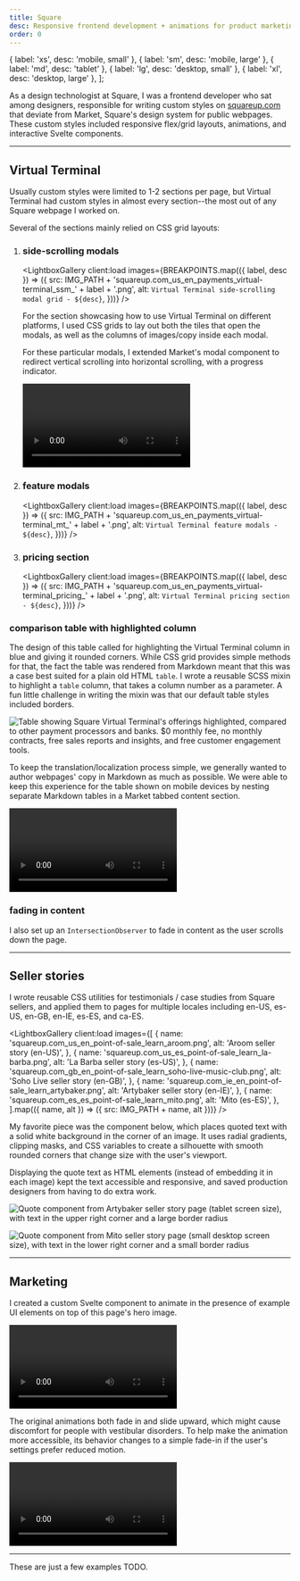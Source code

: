 ```yaml
---
title: Square
desc: Responsive frontend development + animations for product marketing pages
order: 0
---
```




  { label: 'xs', desc: 'mobile, small' },
  { label: 'sm', desc: 'mobile, large' },
  { label: 'md', desc: 'tablet' },
  { label: 'lg', desc: 'desktop, small' },
  { label: 'xl', desc: 'desktop, large' },
];

As a design technologist at Square, I was a frontend developer who sat among designers, responsible for writing custom styles on [squareup.com](https://squareup.com/) that deviate from Market, Square's design system for public webpages. These custom styles included responsive flex/grid layouts, animations, and interactive Svelte components.

---

## Virtual Terminal

Usually custom styles were limited to 1-2 sections per page, but Virtual Terminal had custom styles in almost every section--the most out of any Square webpage I worked on.

Several of the sections mainly relied on CSS grid layouts:

1. ### side-scrolling modals

   <LightboxGallery
     client:load
     images={BREAKPOINTS.map(({ label, desc }) => ({
       src:
         IMG_PATH +
         'squareup.com_us_en_payments_virtual-terminal_ssm_' +
         label +
         '.png',
       alt: `Virtual Terminal side-scrolling modal grid - ${desc}`,
     }))}
   />

   For the section showcasing how to use Virtual Terminal on different platforms, I used CSS grids to lay out both the tiles that open the modals, as well as the columns of images/copy inside each modal.

   For these particular modals, I extended Market's modal component to redirect vertical scrolling into horizontal scrolling, with a progress indicator.

   <video controls autoPlay loop className="rounded">
     <source
       src={`${IMG_PATH}squareup.com_us_en_payments_virtual-terminal_ssm.mov`}
     />
     <p>
       screen recording of Square Virtual Terminal's sidescrolling modal section
     </p>
   </video>

2. ### feature modals

   <LightboxGallery
     client:load
     images={BREAKPOINTS.map(({ label, desc }) => ({
       src:
         IMG_PATH +
         'squareup.com_us_en_payments_virtual-terminal_mt_' +
         label +
         '.png',
       alt: `Virtual Terminal feature modals - ${desc}`,
     }))}
   />

3. ### pricing section

   <LightboxGallery
     client:load
     images={BREAKPOINTS.map(({ label, desc }) => ({
       src:
         IMG_PATH +
         'squareup.com_us_en_payments_virtual-terminal_pricing_' +
         label +
         '.png',
       alt: `Virtual Terminal pricing section - ${desc}`,
     }))}
   />

### comparison table with highlighted column

The design of this table called for highlighting the Virtual Terminal column in blue and giving it rounded corners. While CSS grid provides simple methods for that, the fact the table was rendered from Markdown meant that this was a case best suited for a plain old HTML `table`. I wrote a reusable SCSS mixin to highlight a `table` column, that takes a column number as a parameter. A fun little challenge in writing the mixin was that our default table styles included borders.

<Image
  src={vtComparisonTable}
  alt="Table showing Square Virtual Terminal's offerings highlighted, compared to other payment processors and banks. $0 monthly fee, no monthly contracts, free sales reports and insights, and free customer engagement tools."
/>

To keep the translation/localization process simple, we generally wanted to author webpages' copy in Markdown as much as possible. We were able to keep this experience for the table shown on mobile devices by nesting separate Markdown tables in a Market tabbed content section.

<video controls autoPlay loop className="rounded mobile">
  <source
    src={`${IMG_PATH}squareup.com_us_en_payments_virtual-terminal_why-square_sm.mov`}
  />
  <p>
    Screen recording of Square Virtual Terminal's comparison table section on
    mobile. Clicking navigation tabs at the top transitions different tables
    into the main content area, sliding in from the sides of the screen.
  </p>
</video>

### fading in content

I also set up an `IntersectionObserver` to fade in content as the user scrolls down the page.

---

## Seller stories

I wrote reusable CSS utilities for testimonials / case studies from Square sellers, and applied them to pages for multiple locales including en-US, es-US, en-GB, en-IE, es-ES, and ca-ES.

<LightboxGallery
  client:load
  images={[
    {
      name: 'squareup.com_us_en_point-of-sale_learn_aroom.png',
      alt: 'Aroom seller story (en-US)',
    },
    {
      name: 'squareup.com_us_es_point-of-sale_learn_la-barba.png',
      alt: 'La Barba seller story (es-US)',
    },
    {
      name: 'squareup.com_gb_en_point-of-sale_learn_soho-live-music-club.png',
      alt: 'Soho Live seller story (en-GB)',
    },
    {
      name: 'squareup.com_ie_en_point-of-sale_learn_artybaker.png',
      alt: 'Artybaker seller story (en-IE)',
    },
    {
      name: 'squareup.com_es_es_point-of-sale_learn_mito.png',
      alt: 'Mito (es-ES)',
    },
  ].map(({ name, alt }) => ({ src: IMG_PATH + name, alt }))}
/>

My favorite piece was the component below, which places quoted text with a solid white background in the corner of an image. It uses radial gradients, clipping masks, and CSS variables to create a silhouette with smooth rounded corners that change size with the user's viewport.

Displaying the quote text as HTML elements (instead of embedding it in each image) kept the text accessible and responsive, and saved production designers from having to do extra work.

<Image
  src={quoteArtybakerMd}
  alt="Quote component from Artybaker seller story page (tablet screen size), with text in the upper right corner and a large border radius"
/>

<Image
  src={quoteMitoLg}
  alt="Quote component from Mito seller story page (small desktop screen size), with text in the lower right corner and a small border radius"
/>

---

## Marketing

I created a custom Svelte component to animate in the presence of example UI elements on top of this page's hero image.

<video controls autoPlay loop className="rounded">
  <source src={IMG_PATH + 'squareup.com_us_en_marketing_hero-animation.mov'} />
  <p>
    Screen recording of Square's Marketing page. When the hero image scrolls
    into view, UI elements showing example marketing messages that sellers can
    send to customers fade in and slide upward.
  </p>
</video>

The original animations both fade in and slide upward, which might cause discomfort for people with vestibular disorders. To help make the animation more accessible, its behavior changes to a simple fade-in if the user's settings prefer reduced motion.

<video controls autoPlay loop className="rounded">
  <source
    src={
      IMG_PATH +
      'squareup.com_us_en_marketing_hero-animation_prefers-reduced-motion.mov'
    }
  />
  <p>
    Screen recording of Square's Marketing page. Here, the example UI elements
    only fade in when they enter, instead of also sliding.
  </p>
</video>

---

These are just a few examples TODO.
